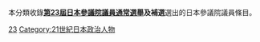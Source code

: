 {{日本參議院議員 (按屆別分類)}}

本分類收錄'''[[第23屆日本參議院議員通常選舉|第23屆日本參議院議員通常選舉]]及補選'''選出的日本參議院議員條目。

[[Category:各屆別日本參議院議員|23]]
[[Category:21世紀日本政治人物|Category:21世紀日本政治人物]]